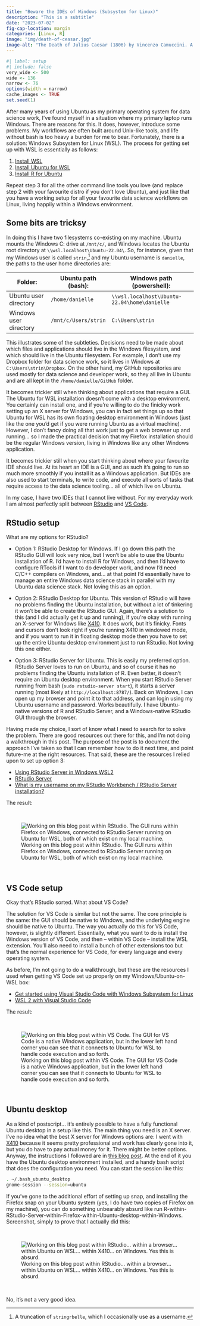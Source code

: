 ```yaml
---
title: "Beware the IDEs of Windows (Subsystem for Linux)"
description: "This is a subtitle"
date: "2023-07-02"
fig-cap-location: margin
categories: [Linux, R]
image: "img/death-of-ceasar.jpg"
image-alt: "The Death of Julius Caesar (1806) by Vincenzo Camuccini. A painting depicting, yes, the assassination of Julius Caesar."
--- 
```


<!--------------- my typical setup ----------------->

```r
#| label: setup
#| include: false
very_wide <- 500
wide <- 136
narrow <- 76
options(width = narrow)
cache_images <- TRUE
set.seed(1)
```

<!--------------- post begins here ----------------->

After many years of using Ubuntu as my primary operating system for data science work, I've found myself in a situation where my primary laptop runs Windows. There are reasons for this. It does, however, introduce some problems. My workflows are often built around Unix-like tools, and life without bash is too heavy a burden for me to bear. Fortunately, there is a solution: Windows Subsystem for Linux (WSL). The process for getting set up with WSL is essentially as follows:

1. [Install WSL](https://learn.microsoft.com/en-us/windows/wsl/install)
2. [Install Ubuntu for WSL](https://ubuntu.com/wsl)
3. [Install R for Ubuntu](https://cloud.r-project.org/bin/linux/ubuntu/)

Repeat step 3 for all the other command line tools you love (and replace step 2 with your favourite distro if you don't love Ubuntu), and just like that you have a working setup for all your favourite data science workflows on Linux, living happily within a Windows environment.

## Some bits are tricksy

In doing this I have two filesystems co-existing on my machine. Ubuntu mounts the Windows C: drive at `/mnt/c/`, and Windows locates the Ubuntu root directory at `\\wsl.localhost\Ubuntu-22.04\`. So, for instance, given that my Windows user is called `strin`,^[A truncation of `stringrbelle`, which I occasionally use as a username.] and my Ubuntu username is `danielle`, the paths to the user home directories are:

:::{.column-body-outset}

| Folder:                | Ubuntu path (bash):     | Windows path (powershell):                   |
|------------------------|-------------------------|----------------------------------------------|
| Ubuntu user directory  | `/home/danielle`        | `\\wsl.localhost\Ubuntu-22.04\home\danielle` |
| Windows user directory | `/mnt/c/Users/strin`    | `C:\Users\strin`                             |

:::

This illustrates some of the subtleties. Decisions need to be made about which files and applications should live in the Windows filesystem, and which should live in the Ubuntu filesystem. For example, I don't use my Dropbox folder for data science work, so it lives in Windows at `C:\Users\strin\Dropbox`. On the other hand, my GitHub repositories are used mostly for data science and developer work, so they all live in Ubuntu and are all kept in the `/home/danielle/GitHub` folder.

It becomes trickier still when thinking about applications that require a GUI. The Ubuntu for WSL installation doesn't come with a desktop environment. You certainly can install one, and if you're willing to do the finicky work setting up an X server for Windows, you can in fact set things up so that Ubuntu for WSL has its own floating desktop environment in Windows (just like the one you'd get if you were running Ubuntu as a virtual machine). However, I don't fancy doing all that work just to get a web browser up and running... so I made the practical decision that my Firefox installation should be the regular Windows version, living in Windows like any other Windows application. 

It becomes trickier still when you start thinking about where your favourite IDE should live. At its heart an IDE is a GUI, and as such it's going to run so much more smoothly if you install it as a Windows application. But IDEs are also used to start terminals, to write code, and execute all sorts of tasks that require access to the data science tooling... all of which live on Ubuntu.

In my case, I have two IDEs that I cannot live without. For my everyday work I am almost perfectly split between [RStudio](https://posit.co/products/open-source/rstudio/) and [VS Code](https://code.visualstudio.com/). 

## RStudio setup

What are my options for RStudio?

- Option 1: RStudio Desktop for Windows. If I go down this path the RStudio GUI will look very nice, but I won't be able to use the Ubuntu installation of R. I'd have to install R for Windows, and then I'd have to configure RTools if I want to do developer work, and now I'd need C/C++ compilers on Windows, and... at that point I'd essentially have to manage an entire Windows data science stack in parallel with my Ubuntu data science stack. Not loving this as an option.

- Option 2: RStudio Desktop for Ubuntu. This version of RStudio will have no problems finding the Ubuntu installation, but without a lot of tinkering it won't be able to create the RStudio GUI. Again, there's a solution to this (and I did actually get it up and running), if you're okay with running an X-server for Windows like [X410](https://x410.dev/). It does work, but it's finicky. Fonts and cursors don't look right if you're running X410 in windowed mode, and if you want to run it in floating desktop mode then you have to set up the entire Ubuntu desktop environment just to run RStudio. Not loving this one either. 

- Option 3: RStudio Server for Ubuntu. This is easily my preferred option. RStudio Server loves to run on Ubuntu, and so of course it has no problems finding the Ubuntu installation of R. Even better, it doesn't require an Ubuntu desktop environment. When you start RStudio Server running from bash (`sudo rstudio-server start`), it starts a server running (most likely at `http://localhost:8787/`). Back on Windows, I can open up my browser and point it to that address, and can login using my Ubuntu username and password. Works beautifully. I have Ubuntu-native versions of R and RStudio Server, and a Windows-native RStudio GUI through the browser.

Having made my choice, I sort of know what I need to search for to solve the problem. There are good resources out there for this, and I'm not doing a walkthrough in this post. The purpose of the post is to document the approach I've taken so that I can remember how to do it next time, and point future-me at the right resources. That said, these are the resources I relied upon to set up option 3:

- [Using RStudio Server in Windows WSL2](https://support.posit.co/hc/en-us/articles/360049776974-Using-RStudio-Server-in-Windows-WSL2)
- [RStudio Server](https://posit.co/download/rstudio-server/)
- [What is my username on my RStudio Workbench / RStudio Server installation?](https://support.posit.co/hc/en-us/articles/221303588-What-is-my-username-on-my-RStudio-Workbench-RStudio-Server-installation-)

The result:

<br>

![Working on this blog post within RStudio. The GUI runs within Firefox on Windows, connected to RStudio Server running on Ubuntu for WSL, both of which exist on my local machine.](img/rstudio.png){fig-alt="RStudio interface rendered within a browser window. Within the RStudio interface you can see that I'm working on this blog post."}

<br>

## VS Code setup

Okay that's RStudio sorted. What about VS Code?

The solution for VS Code is similar but not the same. The core principle is the same: the GUI should be native to Windows, and the underlying engine should be native to Ubuntu. The way you actually do this for VS Code, however, is slightly different. Essentially, what you want to do is install the Windows version of VS Code, and then -- within VS Code -- install the WSL extension. You'll also need to install a bunch of other extensions too but that's the normal experience for VS Code, for every language and every operating system.

As before, I'm not going to do a walkthrough, but these are the resources I used when getting VS Code set up properly on my Windows/Ubuntu-on-WSL box:

- [Get started using Visual Studio Code with Windows Subsystem for Linux](https://learn.microsoft.com/en-us/windows/wsl/tutorials/wsl-vscode)
- [WSL 2 with Visual Studio Code](https://code.visualstudio.com/blogs/2019/09/03/wsl2)

The result:

<br>

![Working on this blog post within VS Code. The GUI for VS Code is a native Windows application, but in the lower left hand corner you can see that it connects to Ubuntu for WSL to handle code execution and so forth.](img/vscode.png){fig-alt="VS Code application running natively on Windows, connected to Ubuntu for WSL. The left sidebar displays the file tree for the project, there's an R console open beneath, and a quarto document open in the main panel."}

<br>

## Ubuntu desktop

As a kind of postscript... it's entirely possible to have a fully functional Ubuntu desktop in a setup like this. The main thing you need is an X server. I've no idea what the best X server for Windows options are: I went with [X410](https://x410.dev/) because it seems pretty professional and work has clearly gone into it, but you do have to pay actual money for it. There might be better options. Anyway, the instructions I followed are in [this blog post](https://x410.dev/cookbook/wsl/enable-systemd-in-wsl2-and-have-the-best-ubuntu-gui-desktop-experience/). At the end of it you have the Ubuntu desktop environment installed, and a handy bash script that does the configuration you need. You can start the session like this:

``` bash
. ~/.bash_ubuntu_desktop
gnome-session --session=ubuntu
```

If you've gone to the additional effort of setting up snap, and installing the Firefox snap on your Ubuntu system (yes, I do have two copies of Firefox on my machine), you can do something unbearably absurd like run R-within-RStudio-Server-within-Firefox-within-Ubuntu-desktop-within-Windows. Screenshot, simply to prove that I actually did this:

<br>

![Working on this blog post within RStudio... within a browser... within Ubuntu on WSL... within X410... on Windows. Yes this is absurd.](img/ubuntu.png){fig-alt="RStudio running in a browser. The browser window is within an Ubuntu desktop. The Ubuntu desktop floats above the Windows taskbar."}

<br>

No, it's not a very good idea.

